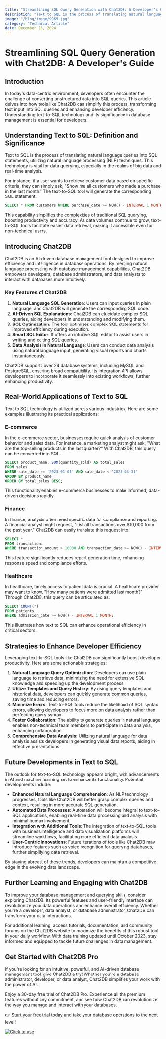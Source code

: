 ```yaml
---
title: "Streamlining SQL Query Generation with Chat2DB: A Developer's Guide"
description: "Text to SQL is the process of translating natural language queries into SQL statements, utilizing natural language processing (NLP) techniques."
image: "/blog/image/9969.jpg"
category: "Technical Article"
date: December 16, 2024
---
```


# Streamlining SQL Query Generation with Chat2DB: A Developer's Guide


<Authors date="December 16, 2024">
  <Author name="Jing" link="https://chat2db.ai" />
</Authors>

## Introduction
In today's data-centric environment, developers often encounter the challenge of converting unstructured data into SQL queries. This article delves into how tools like Chat2DB can simplify this process, transforming text input into SQL queries and enhancing developer efficiency. Understanding text-to-SQL technology and its significance in database management is essential for developers.

## Understanding Text to SQL: Definition and Significance
Text to SQL is the process of translating natural language queries into SQL statements, utilizing natural language processing (NLP) techniques. This technology is vital for data querying, especially in the realms of big data and real-time analysis.

For instance, if a user wants to retrieve customer data based on specific criteria, they can simply ask, "Show me all customers who made a purchase in the last month." The text-to-SQL tool will generate the corresponding SQL statement:

```sql
SELECT * FROM customers WHERE purchase_date >= NOW() - INTERVAL 1 MONTH;
```

This capability simplifies the complexities of traditional SQL querying, boosting productivity and accuracy. As data volumes continue to grow, text-to-SQL tools facilitate easier data retrieval, making it accessible even for non-technical users.

## Introducing Chat2DB
Chat2DB is an AI-driven database management tool designed to improve efficiency and intelligence in database operations. By merging natural language processing with database management capabilities, Chat2DB empowers developers, database administrators, and data analysts to interact with databases more intuitively.

### Key Features of Chat2DB
1. **Natural Language SQL Generation**: Users can input queries in plain language, and Chat2DB will generate the corresponding SQL code.
2. **AI-Driven SQL Explanations**: Chat2DB can elucidate complex SQL queries, aiding developers in understanding and modifying them.
3. **SQL Optimization**: The tool optimizes complex SQL statements for improved efficiency during execution.
4. **Smart SQL Editor**: It offers an intuitive SQL editor to assist users in writing and editing SQL queries.
5. **Data Analysis in Natural Language**: Users can conduct data analysis using natural language input, generating visual reports and charts instantaneously.

Chat2DB supports over 24 database systems, including MySQL and PostgreSQL, ensuring broad compatibility. Its integration API allows developers to incorporate it seamlessly into existing workflows, further enhancing productivity.

## Real-World Applications of Text to SQL
Text to SQL technology is utilized across various industries. Here are some examples illustrating its practical applications:

### E-commerce
In the e-commerce sector, businesses require quick analysis of customer behavior and sales data. For instance, a marketing analyst might ask, "What are the top-selling products in the last quarter?" With Chat2DB, this query can be converted into SQL:

```sql
SELECT product_name, SUM(quantity_sold) AS total_sales
FROM sales
WHERE sale_date >= '2023-01-01' AND sale_date < '2023-03-31'
GROUP BY product_name
ORDER BY total_sales DESC;
```

This functionality enables e-commerce businesses to make informed, data-driven decisions rapidly.

### Finance
In finance, analysts often need specific data for compliance and reporting. A financial analyst might request, "List all transactions over $10,000 from the past year." Chat2DB can easily translate this request into:

```sql
SELECT *
FROM transactions
WHERE transaction_amount > 10000 AND transaction_date >= NOW() - INTERVAL 1 YEAR;
```

This feature significantly reduces report generation time, enhancing response speed and compliance efforts.

### Healthcare
In healthcare, timely access to patient data is crucial. A healthcare provider may want to know, "How many patients were admitted last month?" Through Chat2DB, this query can be articulated as:

```sql
SELECT COUNT(*)
FROM patients
WHERE admission_date >= NOW() - INTERVAL 1 MONTH;
```

This illustrates how text to SQL can enhance operational efficiency in critical sectors.

## Strategies to Enhance Developer Efficiency
Leveraging text-to-SQL tools like Chat2DB can significantly boost developer productivity. Here are some actionable strategies:

1. **Natural Language Query Optimization**: Developers can use plain language to retrieve data, minimizing the need for extensive SQL knowledge and speeding up the development process.
2. **Utilize Templates and Query History**: By using query templates and historical data, developers can quickly generate common queries, saving time and reducing errors.
3. **Minimize Errors**: Text-to-SQL tools reduce the likelihood of SQL syntax errors, allowing developers to focus more on data analysis rather than perfecting query syntax.
4. **Foster Collaboration**: The ability to generate queries in natural language enables non-technical team members to participate in data analysis, enhancing collaboration.
5. **Comprehensive Data Analysis**: Utilizing natural language for data analysis assists developers in generating visual data reports, aiding in effective presentations.

## Future Developments in Text to SQL
The outlook for text-to-SQL technology appears bright, with advancements in AI and machine learning set to enhance its functionality. Potential developments include:

- **Enhanced Natural Language Comprehension**: As NLP technology progresses, tools like Chat2DB will better grasp complex queries and context, resulting in more accurate SQL generation.
- **Automated Data Processes**: Automation will become integral to text-to-SQL applications, enabling real-time data processing and analysis with minimal human involvement.
- **Integration with Additional Tools**: The integration of text-to-SQL tools with business intelligence and data visualization platforms will streamline workflows, facilitating more efficient data analysis.
- **User-Centric Innovations**: Future iterations of tools like Chat2DB may introduce features such as voice recognition for querying databases, further simplifying data retrieval.

By staying abreast of these trends, developers can maintain a competitive edge in the evolving data landscape.

## Further Learning and Engaging with Chat2DB
To improve your database management and querying skills, consider exploring Chat2DB. Its powerful features and user-friendly interface can revolutionize your data operations and enhance overall efficiency. Whether you're a developer, data analyst, or database administrator, Chat2DB can transform your data interactions.

For additional learning, access tutorials, documentation, and community forums on the Chat2DB website to maximize the benefits of this robust tool in your daily workflow. With data training updated until October 2023, stay informed and equipped to tackle future challenges in data management.

## Get Started with Chat2DB Pro

If you're looking for an intuitive, powerful, and AI-driven database management tool, give Chat2DB a try! Whether you're a database administrator, developer, or data analyst, Chat2DB simplifies your work with the power of AI.

Enjoy a 30-day free trial of Chat2DB Pro. Experience all the premium features without any commitment, and see how Chat2DB can revolutionize the way you manage and interact with your databases.

👉 [Start your free trial today](https://chat2db.ai/pricing) and take your database operations to the next level!


[![Click to use](/image/blog/bg/chat2db.jpg)](https://chat2db.ai/)
